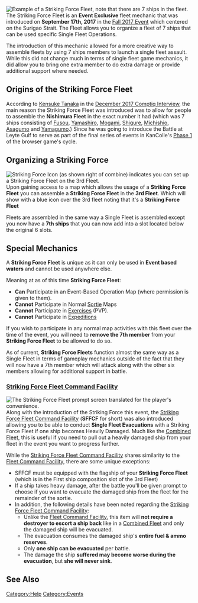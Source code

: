 [[File:Striking Force Fleet.png|right|thumb|Example of a Striking Force Fleet, note that there are 7 ships in the fleet.]] The Striking Force Fleet is an '''Event Exclusive''' fleet mechanic that was introduced on '''September 17th, 2017''' in the [[Fall 2017 Event]] which centered on the Surigao Strait. The Fleet allows you to organize a fleet of 7 ships that can be used specific Single Fleet Operations.

The introduction of this mechanic allowed for a more creative way to assemble fleets by using 7 ships members to launch a single fleet assault. While this did not change much in terms of single fleet game mechanics, it did allow you to bring one extra member to do extra damage or provide additional support where needed.

==Origins of the Striking Force Fleet==

According to [[Kensuke Tanaka]] in the [[Kensuke Tanaka Interview: Comptiq Magazine December 2017|December 2017 Comptiq Interview]], the main reason the Striking Force Fleet was introduced was to allow for people to assemble the '''Nishimura Fleet''' in the exact number it had (which was 7 ships consisting of [[Fusou]], [[Yamashiro]], [[Mogami]], [[Shigure]], [[Michishio]], [[Asagumo]] and [[Yamagumo]].) Since he was going to introduce the Battle at Leyte Gulf to serve as part of the final series of events in KanColle's [[Phase 1]] of the browser game's cycle.

==Organizing a Striking Force==
[[File:Strike Force Icon.png|right|thumb|Striking Force Icon (as shown right of combine) indicates you can set up a Striking Force Fleet on the 3rd Fleet.]]
Upon gaining access to a map which allows the usage of a '''Striking Force Fleet''' you can assemble a '''Striking Force Fleet''' in the '''3rd Fleet'''. Which will show with a blue icon over the 3rd fleet noting that it's a '''Striking Force Fleet'''

Fleets are assembled in the same way a Single Fleet is assembled except you now have a '''7th ships''' that you can now add into a slot located below the original 6 slots.

==Special Mechanics==

A '''Striking Force Fleet''' is unique as it can only be used in '''Event based waters''' and cannot be used anywhere else. 

Meaning at as of this time '''Striking Force Fleet''':

*'''Can''' Participate in an Event-Based Operation Map (where permission is given to them).
*'''Cannot''' Participate in Normal [[Sortie]] Maps
*'''Cannot''' Participate in [[Exercises]] (PVP).
*'''Cannot''' Participate in [[Expeditions]]

If you wish to participate in any normal map activities with this fleet over the time of the event, you will need to '''remove the 7th member''' from your '''Striking Force Fleet''' to be allowed to do so.

As of current, '''Striking Force Fleets''' function almost the same way as a Single Fleet in terms of gameplay mechanics outside of the fact that they will now have a 7th member which will attack along with the other six members allowing for additional support in battle.

===[[Striking Force Fleet Command Facility]]===
[[File:Striking Force Fleet Evacuation.png|right|thumb|The Striking Force Fleet prompt screen translated for the player's convenience.]]
Along with the introduction of the Striking Force this event, the [[Striking Force Fleet Command Facility]] ('''SFFCF''' for short) was also introduced allowing you to be able to conduct '''Single Fleet Evacuations''' with a Striking Force Fleet if one ship becomes Heavily Damaged. Much like the [[Combined Fleet]],  this is useful if you need to pull out a heavily damaged ship from your fleet in the event you want to progress further.

While the [[Striking Force Fleet Command Facility]] shares similarity to the [[Fleet Command Facility]], there are some unique exceptions:

* SFFCF must be equipped with the flagship of your '''Striking Force Fleet''' (which is in the First ship composition slot of the 3rd Fleet)
* If a ship takes heavy damage, after the battle you'll be given prompt to choose if you want to evacuate the damaged ship from the fleet for the remainder of the sortie. 
* In addition, the following details have been noted regarding the [[Striking Force Fleet Command Facility]]:
** Unlike the [[Fleet Command  Facility]], this item will '''not require a destroyer to escort a ship back''' like in a [[Combined Fleet]] and only the damaged ship will be evacuated. 
** The evacuation consumes the damaged ship's '''entire fuel & ammo reserves'''.
** Only '''one ship can be evacuated''' per battle.
** The damage the ship '''suffered may become worse during the evacuation''', but '''she will never sink'''.

==See Also==
{{Mechanics}}
[[Category:Help]]
[[Category:Events]]